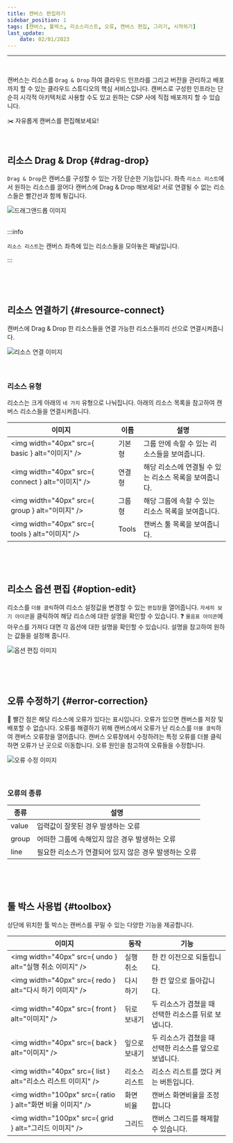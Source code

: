 ```yaml
---
title: 캔버스 편집하기
sidebar_position: 1
tags: [캔버스, 툴박스, 리소스리스트, 오류, 캔버스 편집, 그리기, 시작하기]
last_update:
    date: 02/01/2023
---
```




<hr />
<br />

캔버스는 리소스를 `Drag & Drop` 하여 클라우드 인프라를 그리고 버전을 관리하고 배포까지 할 수 있는 <highlight color="#206FD6">클라우드 스튜디오의 핵심 서비스</highlight>입니다.
캔버스로 구성한 인프라는 단순히 시각적 아키텍처로 사용할 수도 있고 원하는 CSP 사에 직접 배포까지 할 수 있습니다.

✂️ 자유롭게 캔버스를 편집해보세요!

<p>&nbsp;</p>

## 리소스 Drag & Drop {#drag-drop}

`Drag & Drop`은 캔버스를 구성할 수 있는 가장 단순한 기능입니다.
좌측 `리소스 리스트`에서 원하는 리소스를 끌어다 캔버스에 Drag & Drop 해보세요!
서로 연결될 수 없는 리소스들은 빨간선과 함께 튕깁니다.

<div className={styles.imgWrap}>
    <img src={dragDrop} alt="드래그앤드롭 이미지" />
</div>

<br />

:::info

`리소스 리스트`는 캔버스 좌측에 있는 리소스들을 모아놓은 패널입니다.

:::

<p>&nbsp;</p>
<p>&nbsp;</p>

## 리소스 연결하기 {#resource-connect}

캔버스에 Drag & Drop 한 리소스들을 연결 가능한 리소스들끼리 선으로 연결시켜줍니다.

<div className={styles.imgWrap}>
    <img src={lineConnection} alt="리소스 연결 이미지" />
</div>

<br />
<br />

### 리소스 유형

리소스는 크게 아래의 `네 가지` 유형으로 나눠집니다. 아래의 리소스 목록을 참고하여 캔버스 리소스들을 연결시켜줍니다.

| 이미지                                            | 이름   | 설명                                                   |
| ------------------------------------------------- | ------ | ------------------------------------------------------ |
| <img width="40px" src={ basic } alt="이미지" />   | 기본형 | 그룹 안에 속할 수 있는 리소스들을 보여줍니다.          |
| <img width="40px" src={ connect } alt="이미지" /> | 연결형 | 해당 리소스에 연결될 수 있는 리소스 목록을 보여줍니다. |
| <img width="40px" src={ group } alt="이미지" />   | 그룹형 | 해당 그룹에 속할 수 있는 리소스 목록을 보여줍니다.     |
| <img width="40px" src={ tools } alt="이미지" />   | Tools  | 캔버스 툴 목록을 보여줍니다.                           |

<p>&nbsp;</p>
<p>&nbsp;</p>

## 리소스 옵션 편집 {#option-edit}

리소스를 `더블 클릭`하여 리소스 설정값을 변경할 수 있는 `편집창`을 열어줍니다.
`자세히 보기 아이콘`을 클릭하여 해당 리소스에 대한 설명을 확인할 수 있습니다.
❓ `물음표 아이콘`에 마우스를 가져다 대면 각 옵션에 대한 설명을 확인할 수 있습니다. 설명을 참고하여 원하는 값들을 설정해 줍니다.

<div className={styles.imgWrap}>
    <img src={edit} alt="옵션 편집 이미지" />
</div>

<p>&nbsp;</p>
<p>&nbsp;</p>

## 오류 수정하기 {#error-correction}

🔴 빨간 점은 해당 리소스에 오류가 있다는 표시입니다. <highlight color="#FF7272">오류가 있으면 캔버스를 저장 및 배포할 수 없습니다.</highlight>
오류를 해결하기 위해 캔버스에서 오류가 난 리소스를 `더블 클릭`하여 캔버스 오류창을 열어줍니다.
캔버스 오류창에서 수정하려는 특정 오류를 더블 클릭하면 오류가 난 곳으로 이동합니다. 오류 원인을 참고하여 오류들을 수정합니다.

<div className={styles.imgWrap}>
    <img src={error} alt="오류 수정 이미지" />
</div>

<p>&nbsp;</p>

### 오류의 종류

| 종류  | 설명                                                  |
| ----- | ----------------------------------------------------- |
| value | 입력값이 잘못된 경우 발생하는 오류                    |
| group | 어떠한 그룹에 속해있지 않은 경우 발생하는 오류        |
| line  | 필요한 리소스가 연결되어 있지 않은 경우 발생하는 오류 |

<p>&nbsp;</p>
<p>&nbsp;</p>

## 툴 박스 사용법 {#toolbox}

상단에 위치한 툴 박스는 캔버스를 꾸밀 수 있는 다양한 기능을 제공합니다.

| 이미지                                                       | 동작          | 기능                                                   |
| ------------------------------------------------------------ | ------------- | ------------------------------------------------------ |
| <img width="40px" src={ undo } alt="실행 취소 이미지" />     | 실행 취소     | 한 칸 이전으로 되돌립니다.                             |
| <img width="40px" src={ redo } alt="다시 하기 이미지" />     | 다시 하기     | 한 칸 앞으로 돌아갑니다.                               |
| <img width="40px" src={ front } alt="이미지" />              | 뒤로 보내기   | 두 리소스가 겹쳤을 때 선택한 리소스를 뒤로 보냅니다.   |
| <img width="40px" src={ back } alt="이미지" />               | 잎으로 보내기 | 두 리소스가 겹쳤을 때 선택한 리소스를 앞으로 보냅니다. |
| <img width="40px" src={ list } alt="리소스 리스트 이미지" /> | 리소스 리스트 | 리소스 리스트를 껐다 켜는 버튼입니다.                  |
| <img width="100px" src={ ratio } alt="화면 비율 이미지" />   | 화면 비율     | 캔버스 화면비율을 조정합니다                           |
| <img width="100px" src={ grid } alt="그리드 이미지" />       | 그리드        | 캔버스 그리드를 해제할 수 있습니다.                    |
